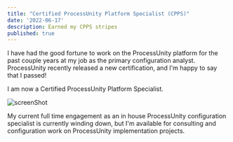 ```yaml
---
title: "Certified ProcessUnity Platform Specialist (CPPS)"
date: '2022-06-17'
description: Earned my CPPS stripes
published: true
---
```


I have had the good fortune to work on the ProcessUnity platform for the past couple years at my job as the primary configuration analyst. 
ProcessUnity recently released a new certification, and I'm happy to say that I passed!

I am now a Certified ProcessUnity Platform Specialist. 

![screenShot](./ScreenShot.png)

My current full time engagement as an in house ProcessUnity configuration specialist is currently winding down, but I'm available for consulting and configuration work on ProcessUnity implementation projects. 